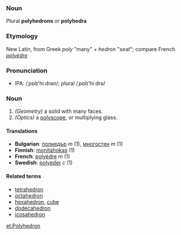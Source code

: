 ===Noun===
Plural '''polyhedrons''' or '''polyhedra'''

===Etymology===
New Latin, from Greek ''poly'' "many" + ''hedron'' "seat"; compare French ''[[polyèdre]]''

===Pronunciation===
*IPA: /ˌpɒlɪ'hiːdrən/; plural /ˌpɒlɪ'hiːdrə/
===Noun===
#''(Geometry)'' a solid with many faces.
#''(Optics)'' a [[polyscope]], or multiplying glass.

====Translations====

*'''Bulgarian''': [[полиедър]] ''m'' (1), [[многостен]] ''m'' (1)
*'''Finnish''': [[monitahokas]] (1)
*'''French''': [[polyèdre]] ''m'' (1)
*'''Swedish''': [[polyeder]] ''c'' (1)

====Related terms====

*[[tetrahedron]]
*[[octahedron]]
*[[hexahedron]], [[cube]]
*[[dodecahedron]]
*[[icosahedron]]

[[et:Polyhedron]]